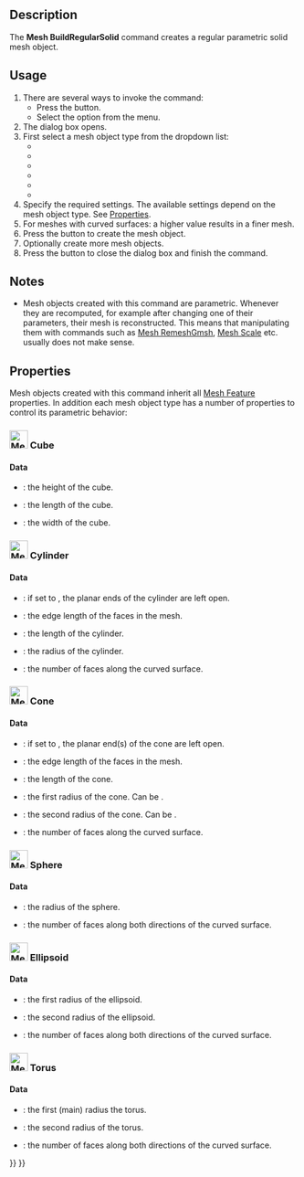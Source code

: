 <languages/>

{{Docnav
|[[Mesh_Scale|Scale]]
|[[Mesh_Union|Union]]
|[[Mesh_Workbench|Mesh]]
|IconL=Mesh_Scale.svg
|IconR=Mesh_Union.svg
|IconC=Workbench_Mesh.svg
}}

{{GuiCommand
|Name=Mesh BuildRegularSolid
|MenuLocation=Meshes → Regular solid...
|Workbenches=[[Mesh_Workbench|Mesh]]
}}

==Description==

The '''Mesh BuildRegularSolid''' command creates a regular parametric solid mesh object.

==Usage==

# There are several ways to invoke the command:
#* Press the {{Button|[[Image:Mesh_BuildRegularSolid.svg|16px]] [[Mesh_BuildRegularSolid|Regular solid...]]}} button.
#* Select the {{MenuCommand|Meshes → [[Image:Mesh_BuildRegularSolid.svg|16px]] Regular solid...}} option from the menu.
# The {{MenuCommand|Regular Solid}} dialog box opens.
# First select a mesh object type from the dropdown list:
#* {{MenuCommand|[[Image:Mesh_Cube.svg|16px]] Cube}}
#* {{MenuCommand|[[Image:Mesh_Cylinder.svg|16px]] Cylinder}}
#* {{MenuCommand|[[Image:Mesh_Cone.svg|16px]] Cone}}
#* {{MenuCommand|[[Image:Mesh_Sphere.svg|16px]] Sphere}}
#* {{MenuCommand|[[Image:Mesh_Ellipsoid.svg|16px]] Ellipsoid}}
#* {{MenuCommand|[[Image:Mesh_Torus.svg|16px]] Torus}}
# Specify the required settings. The available settings depend on the mesh object type. See [[#Properties|Properties]].
# For meshes with curved surfaces: a higher {{MenuCommand|Sampling}} value results in a finer mesh.
# Press the {{button|Create}} button to create the mesh object.
# Optionally create more mesh objects.
# Press the {{button|Close}} button to close the dialog box and finish the command.

==Notes==

* Mesh objects created with this command are parametric. Whenever they are recomputed, for example after changing one of their parameters, their mesh is reconstructed. This means that manipulating them with commands such as [[Mesh_RemeshGmsh|Mesh RemeshGmsh]], [[Mesh_Scale|Mesh Scale]] etc. usually does not make sense.

==Properties==

Mesh objects created with this command inherit all [[Mesh_Feature|Mesh Feature]] properties. In addition each mesh object type has a number of properties to control its parametric behavior:

===[[Image:Mesh_Cube.svg|32px]] Cube===

====Data====

{{TitleProperty|Cube}}

* {{PropertyData|Height|FloatConstraint}}: the height of the cube.
* {{PropertyData|Length|FloatConstraint}}: the length of the cube.
* {{PropertyData|Width|FloatConstraint}}: the width of the cube.

===[[Image:Mesh_Cylinder.svg|32px]] Cylinder===

====Data====

{{TitleProperty|Base}}

* {{PropertyData|Closed|Bool}}: if set to {{FALSE}}, the planar ends of the cylinder are left open. 
* {{PropertyData|Edge Length|FloatConstraint}}: the edge length of the faces in the mesh.
* {{PropertyData|Length|FloatConstraint}}: the length of the cylinder.
* {{PropertyData|Radius|FloatConstraint}}: the radius of the cylinder.
* {{PropertyData|Sampling|IntegerConstraint}}: the number of faces along the curved surface.

===[[Image:Mesh_Cone.svg|32px]] Cone===

====Data====

{{TitleProperty|Base}}

* {{PropertyData|Closed|Bool}}: if set to {{FALSE}}, the planar end(s) of the cone are left open. 
* {{PropertyData|Edge Length|FloatConstraint}}: the edge length of the faces in the mesh.
* {{PropertyData|Length|FloatConstraint}}: the length of the cone.
* {{PropertyData|Radius 1|FloatConstraint}}: the first radius of the cone. Can be {{value|0}}.
* {{PropertyData|Radius 2|FloatConstraint}}: the second radius of the cone. Can be {{value|0}}.
* {{PropertyData|Sampling|IntegerConstraint}}: the number of faces along the curved surface.

===[[Image:Mesh_Sphere.svg|32px]] Sphere===

====Data====

{{TitleProperty|Base}}

* {{PropertyData|Radius|FloatConstraint}}: the  radius of the sphere.
* {{PropertyData|Sampling|IntegerConstraint}}: the number of faces along both directions of the curved surface.

===[[Image:Mesh_Ellipsoid.svg|32px]] Ellipsoid===

====Data====

{{TitleProperty|Base}}

* {{PropertyData|Radius 1|FloatConstraint}}: the first radius of the ellipsoid.
* {{PropertyData|Radius 2|FloatConstraint}}: the second radius of the ellipsoid.
* {{PropertyData|Sampling|IntegerConstraint}}: the number of faces along both directions of the curved surface.

===[[Image:Mesh_Torus.svg|32px]] Torus===

====Data====

{{TitleProperty|Base}}

* {{PropertyData|Radius 1|FloatConstraint}}: the first (main) radius the torus.
* {{PropertyData|Radius 2|FloatConstraint}}: the second radius of the torus.
* {{PropertyData|Sampling|IntegerConstraint}}: the number of faces along both directions of the curved surface.


{{Docnav
|[[Mesh_Scale|Scale]]
|[[Mesh_Union|Union]]
|[[Mesh_Workbench|Mesh]]
|IconL=Mesh_Scale.svg
|IconR=Mesh_Union.svg
|IconC=Workbench_Mesh.svg
}}

{{Mesh Tools navi{{#translation:}}}}
{{Userdocnavi{{#translation:}}}}
{{clear}}